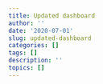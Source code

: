 ```yaml
---
title: Updated dashboard
author: ''
date: '2020-07-01'
slug: updated-dashboard
categories: []
tags: []
description: ''
topics: []
---
```

